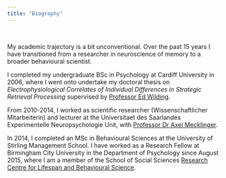 ```yaml
---
title: "Biography"
---
```


<p>&nbsp;</p>
  
  
My academic trajectory is a bit unconventional. Over the past 15 years I have transitioned from a researcher in neuroscience of memory to a broader behavioural scientist.

I completed my undergraduate BSc in Psychology at Cardiff University in 2006, where I went onto undertake my doctoral thesis on _Electrophysiological Correlates of Individual Differences in Strategic Retrieval Processing_ supervised by [Professor Ed Wilding](https://www.birmingham.ac.uk/staff/profiles/psychology/wilding-edward.aspx).

From 2010-2014, I worked as scientific researcher (Wissenschaftlicher Mitarbeiterin) and lecturer at the Universitaet des Saarlandes Experimentelle Neuropsychologie Unit, with [Professor Dr Axel Mecklinger](http://www.neuro.psychologie.uni-saarland.de/pages/staff/staff_lebenslauf/mecklinger.html). 

In 2014, I completed an MSc in Behavioural Sciences at the University of Stirling Management School. I have worked as a Research Fellow at Birmingham City University in the Department of Psychology since August 2015, where I am a member of the School of Social Sciences [Research Centre for Lifespan and Behavioural Science](https://www.bcu.ac.uk/social-sciences/research/lifespan-and-behavioural-science#:~:text=Investigating%20and%20developing%20understanding%20of,emotional%20development%20throughout%20the%20lifespan.).

